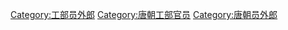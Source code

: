 [[Category:工部员外郎|Category:工部员外郎]]
[[Category:唐朝工部官员|Category:唐朝工部官员]]
[[Category:唐朝员外郎|Category:唐朝员外郎]]